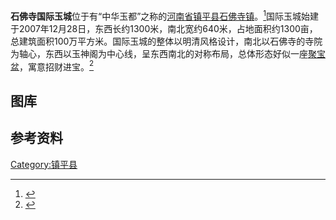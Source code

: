 {{coord|33|4|47.78|N|112|9|21.36|E|region:CN_type:city|display=title}}
'''石佛寺国际玉城'''位于有“中华玉都”之称的[[河南省|河南省]][[镇平县|镇平县]][[石佛寺镇_(镇平县)|石佛寺镇]]。<ref>{{cite web|url=http://www.cnta.gov.cn/html/2010-9/2010-9-25-14-26-19843.html|title=南阳镇平玉城大事记|publisher=中华人民共和国国家旅游局|date=2010-09-25}}{{dead link|date=2018年4月 |bot=InternetArchiveBot |fix-attempted=yes }}</ref>国际玉城始建于2007年12月28日，东西长约1300米，南北宽约640米，占地面积约1300亩，总建筑面积100万平方米。国际玉城的整体以明清风格设计，南北以石佛寺的寺院为轴心，东西以玉神阁为中心线，呈东西南北的对称布局，总体形态好似一座[[聚宝盆|聚宝盆]]，寓意招财进宝。<ref>{{cite web|url=http://www.chinanews.com/cul/news/2010/05-10/2273051.shtml|title=中国国际玉城在河南镇平“开市”|publisher=中国新闻网|date=2010年5月10日|accessdate=2011年5月11日|archive-date=2016年3月5日|archive-url=https://web.archive.org/web/20160305081207/http://www.chinanews.com/cul/news/2010/05-10/2273051.shtml|dead-url=no}}</ref>

== 图库 ==
{{Gallery
|title=
|footer=
|width=190
|height=180
|lines=1
|align=center
|File:Zpgjyca.jpg|玉城正门
|File:Zpgjycd.jpg|玉城门市
|File:Zpgjyce.jpg|各式建筑
|File:Zpgjycb.jpg|国际玉城
}}

== 参考资料 ==
{{reflist}}
{{南阳市旅游资源列表}}
[[Category:镇平县|Category:镇平县]]